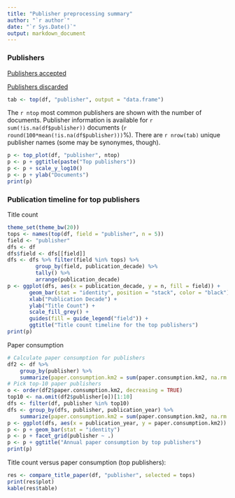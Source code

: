 ```yaml
---
title: "Publisher preprocessing summary"
author: "`r author`"
date: "`r Sys.Date()`"
output: markdown_document
---
```



### Publishers

[Publishers accepted](output.tables/publisher_accepted.csv)

[Publishers discarded](output.tables/publisher_discarded.csv)

```r
tab <- top(df, "publisher", output = "data.frame")
```

The `r ntop` most common publishers are shown with the number of documents. Publisher information is available for `r sum(!is.na(df$publisher))` documents (`r round(100*mean(!is.na(df$publisher)))`%). There are `r nrow(tab)` unique publisher names (some may be synonymes, though).


```r
p <- top_plot(df, "publisher", ntop)
p <- p + ggtitle(paste("Top publishers"))
p <- p + scale_y_log10()
p <- p + ylab("Documents")
print(p)
```

### Publication timeline for top publishers

Title count

```r
theme_set(theme_bw(20))
tops <- names(top(df, field = "publisher", n = 5))
field <- "publisher"
dfs <- df
dfs$field <- dfs[[field]]
dfs <- dfs %>% filter(field %in% tops) %>%
     	 group_by(field, publication_decade) %>%
     	 tally() %>%
     	 arrange(publication_decade)
p <- ggplot(dfs, aes(x = publication_decade, y = n, fill = field)) +
       geom_bar(stat = "identity", position = "stack", color = "black") +
       xlab("Publication Decade") +
       ylab("Title Count") +
       scale_fill_grey() +
       guides(fill = guide_legend("field")) +
       ggtitle("Title count timeline for the top publishers")
print(p)
```

Paper consumption

```r
# Calculate paper consumption for publishers
df2 <- df %>%
    group_by(publisher) %>%
    summarize(paper.consumption.km2 = sum(paper.consumption.km2, na.rm = TRUE), n = n()) 
# Pick top-10 paper publishers
o <- order(df2$paper.consumption.km2, decreasing = TRUE)
top10 <- na.omit(df2$publisher[o])[1:10]
dfs <- filter(df, publisher %in% top10)
dfs <- group_by(dfs, publisher, publication_year) %>%
    summarize(paper.consumption.km2 = sum(paper.consumption.km2, na.rm = TRUE), n = n()) 
p <- ggplot(dfs, aes(x = publication_year, y = paper.consumption.km2)) 
p <- p + geom_bar(stat = "identity") 
p <- p + facet_grid(publisher ~ .)
p <- p + ggtitle("Annual paper consumption by top publishers")
print(p)
```



Title count versus paper consumption (top publishers):

```r
res <- compare_title_paper(df, "publisher", selected = tops)
print(res$plot)  
kable(res$table)
```
